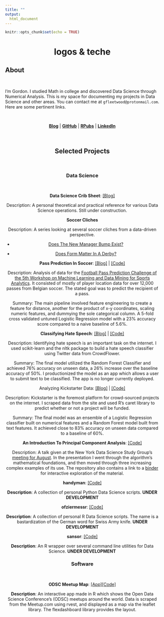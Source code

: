 ```yaml
---
title: ""
output:
  html_document
---
```


```r
knitr::opts_chunk$set(echo = TRUE)
```


<center><h1>logos & teche</h1></center>

## About
<br/>

I’m Gordon. I studied Math in college and discovered Data Science through Numerical Analysis. This is my space for documenting my projects in Data Science and other areas. You can contact me at `gfleetwood@protonmail.com`. Here are some pertinent links.

<br/>

<center>[**Blog**](https://medium.com/@gorafle)  |  [**GitHub**](https://github.com/gfleetwood)  |  [**RPubs**](https://rpubs.com/gfleetwood)  |  [**LinkedIn**](https://www.linkedin.com/in/gfleetwood/)

<br/>

## Selected Projects
<br/>

### Data Science
<br/>

**Data Science Crib Sheet**: [[Blog]]((https://gfleetwood.github.io/ds-crib-sheet/))

Description: A personal theoretical and practical reference for various Data Science operations. Still under construction.

**Soccer Cliches**

Description: A series looking at several soccer cliches from a data-driven perspective.

* [Does The New Manager Bump Exist?](https://rpubs.com/gfleetwood/new-manager-bump)

* [Does Form Matter In A Derby?](https://rpubs.com/gfleetwood/derby-form)

**Pass Prediction In Soccer**: [[Blog]](https://medium.com/@gorafle/predicting-pass-recipients-in-soccer-a3acf0fa2652) | [[Code]](https://github.com/gfleetwood/pass-prediction)

Description: Analysis of data for the [Football Pass Prediction Challenge of the 5th Workshop on Machine Learning and Data Mining for Sports Analytics](https://github.com/JanVanHaaren/mlsa18-pass-prediction). It consisted of mostly of player location data for over 12,000 passes from Belgian soccer. The stated goal was to predict the recipient of a pass.

Summary: The main pipeline involved feature engineering to create a feature for distance, another for the product of x-y coordinates, scaling numeric features, and dummying the sole categorical column. A 5-fold cross validated untuned Logistic Regression model with a 23% accuracy score compared to a naive baseline of 5.6%.
<br/>

**Classifying Hate Speech**: [[Blog]](https://www.opendatascience.com/blog/identifying-hate-speech/) | [[Code]](https://github.com/gfleetwood/crowd-flower-hate-speech)

Description: Identifying hate speech is an important task on the internet. I used scikit-learn and the nltk package to build a hate speech classifier using Twitter data from CrowdFlower.

Summary: The final model utilized the Random Forest Classifier and achieved 76% accuracy on unseen data, a 26% increase over the baseline accuracy of 50%. I productionized the model as an app which allows a user to submit text to be classified. The app is no longer currently deployed.
<br/>

Analyzing Kickstarter Data: [[Blog]](http://blog.nycdatascience.com/students-work/scraping-kickstarter/) | [[Code]](https://github.com/gfleetwood/nyc-data-science-academy/tree/master/scraping_kickstarter)

Description: Kickstarter is the foremost platform for crowd-sourced projects on the internet. I scraped data from the site and used R's caret library to predict whether or not a project will be funded. 

Summary: The final model was an ensemble of a Logistic Regression classifier built on numerical features and a Random Forest model built from text features. It achieved close to 83% accuracy on unseen data compared to a baseline of 60%.
<br/>

**An Introduction To Principal Component Analysis**: [[Code]](https://github.com/gfleetwood/pca_presentation)

Description: A talk given at the New York Data Science Study Group's [meeting for August](http://www.meetup.com/NYC-Data-Science-Study-Group/events/227860773/). In the presentation I went through the algorithm's mathematical foundations, and then
moved through three increasing complex examples of its use. The repository also contains a link to a [binder](http://mybinder.org/) for interactive exploration of the material.
<br/>

**handyman**: [[Code]](https://github.com/gfleetwood/handyman)

**Description**: A collection of personal Python Data Science scripts. **UNDER DEVELOPMENT**

**ofziermessr**: [[Code]](https://github.com/gfleetwood/ofziermessr) 

**Description**: A collection of personal R Data Science scripts. The name is a bastardization of the German word for Swiss Army knife. **UNDER DEVELOPMENT**

**sansor**: [[Code]](https://github.com/gfleetwood/sansor)

**Description**: An R wrapper over several command line utilities for Data Science. **UNDER DEVELOPMENT**
<br/>

### Software
<br/>

**ODSC Meetup Map**: [[App]](https://gfleetwood.shinyapps.io/odsc_meetup_map/)[[Code]](https://github.com/OpenDataScienceConference/meetup-map)

**Description**: An interactive app made in R which shows the Open Data Science Conference's (ODSC) meetups around the world. Data is scraped from the Meetup.com using rvest, and displayed as a map via the leaflet library. The flexdashboard library provides the layout.
<br/>